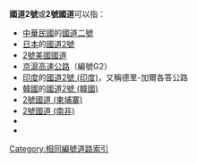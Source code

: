 '''國道2號'''或'''2號國道'''可以指：

*[[中華民國|中華民國]]的[[國道二號_(中華民國)|國道二號]]
*[[日本|日本]]的[[國道2號_(日本)|國道2號]]
*[[2號美國國道|2號美國國道]]
*[[京滬高速公路|京滬高速公路]]（編號G2）
*[[印度|印度]]的[[國道2號_(印度)|國道2號 (印度)]]，又稱德里-加爾各答公路
*[[韓國|韓國]]的[[國道2號_(韓國)|國道2號 (韓國)]]
*[[2號國道_(柬埔寨)|2號國道 (柬埔寨)]]
*[[2號國道_(南非)|2號國道 (南非)]]
*{{link-de|国道2号 (阿尔巴尼亚)|Rruga shtetërore SH2}}
*{{link-fr|国道2号 (法国)|Route nationale 2 (France métropolitaine)}}

{{Disambig}}
[[Category:相同編號道路索引|Category:相同編號道路索引]]